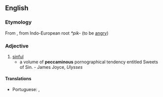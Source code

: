 ==English==

===Etymology===
From {{etyl|la|en}} {{term|peccō||lang=la|sin}}, from Indo-European root ''*pik-'' (to be [[angry]])

===Adjective===
{{en-adj}}

# [[sinful]]
#* a volume of '''peccaminous''' pornographical tendency entitled Sweets of Sin. - James Joyce, ''Ulysses''

====Translations====
{{trans-top|sinful}}
* Portuguese: {{t-|pt|pecaminoso|m}}, {{t-|pt|pecaminosa|f}}
{{trans-mid}}
{{trans-bottom}}